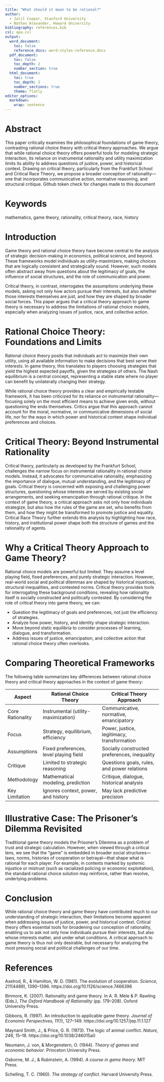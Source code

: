 ```yaml
---
title: "What should it mean to be rational?"
author:
  - Jalil Cooper, Stanford University
  - Nathan Alexander, Howard University
bibliography: references.bib
csl: apa.csl
output:
  word_document:
    toc: false
    reference_docx: word-styles-reference.docx
  pdf_document:
    toc: false
    toc_depth: 2
    number_section: true 
  html_document:
    toc: true
    toc_depth: 2
    number_sections: true
    theme: flatly
editor_options:
  markdown:
    wrap: sentence
---
```


\newpage

# Abstract

This paper critically examines the philosophical foundations of game theory, contrasting rational choice theory with critical theory approaches. We argue that while rational choice theory offers powerful tools for modeling strategic interaction, its reliance on instrumental rationality and utility maximization limits its ability to address questions of justice, power, and historical context. Drawing on critical theory, particularly from the Frankfurt School and Critical Race Theory, we propose a broader conception of rationality—one that incorporates communicative action, normative reasoning, and structural critique. Github token check for changes made to this document

# Keywords

mathematics, game theory, rationality, critical theory, race, history

\newpage

# Introduction

Game theory and rational choice theory have become central to the analysis of strategic decision-making in economics, political science, and beyond. These frameworks model individuals as utility-maximizers, making choices that are logically consistent and strategically sound. However, such models often abstract away from questions about the legitimacy of goals, the influence of social structures, and the role of communication and power. 

Critical theory, in contrast, interrogates the assumptions underlying these models, asking not only how actors pursue their interests, but also whether those interests themselves are just, and how they are shaped by broader social forces. This paper argues that a critical theory approach to game theory is necessary to address the limitations of rational choice models, especially when analyzing issues of justice, race, and collective action.

# Rational Choice Theory: Foundations and Limits

Rational choice theory posits that individuals act to maximize their own utility, using all available information to make decisions that best serve their interests. In game theory, this translates to players choosing strategies that yield the highest expected payoffs, given the strategies of others. The Nash equilibrium is a central concept, representing a stable state where no player can benefit by unilaterally changing their strategy.

While rational choice theory provides a clear and empirically testable framework, it has been criticized for its reliance on instrumental rationality—focusing solely on the most efficient means to achieve given ends, without questioning the ends themselves. Critics argue that this approach cannot account for the moral, normative, or communicative dimensions of social life, nor for the ways in which power and historical context shape individual preferences and choices.

# Critical Theory: Beyond Instrumental Rationality

Critical theory, particularly as developed by the Frankfurt School, challenges the narrow focus on instrumental rationality in rational choice models. Instead, it advocates for communicative rationality, emphasizing the importance of dialogue, mutual understanding, and the legitimacy of goals. Critical theory is concerned with exposing and challenging power structures, questioning whose interests are served by existing social arrangements, and seeking emancipation through rational critique. In the context of game theory, a critical approach asks not only how individuals strategize, but also how the rules of the game are set, who benefits from them, and how they might be transformed to promote justice and equality. Critical Race Theory further extends this analysis by highlighting how race, history, and institutional power shape both the structure of games and the rationality of agents.

# Why a Critical Theory Approach to Game Theory?

Rational choice models are powerful but limited. They assume a level playing field, fixed preferences, and purely strategic interaction. However, real-world social and political dilemmas are shaped by historical injustices, structural inequalities, and contested norms. Critical theory provides tools for interrogating these background conditions, revealing how rationality itself is socially constructed and politically contested. By considering the role of critical theory into game theory, we can:

- Question the legitimacy of goals and preferences, not just the efficiency of strategies.
- Analyze how power, history, and identity shape strategic interaction.
- Move beyond static equilibria to consider processes of learning, dialogue, and transformation.
- Address issues of justice, emancipation, and collective action that rational choice theory often overlooks.

# Comparing Theoretical Frameworks

The following table summarizes key differences between rational choice theory and critical theory approaches in the context of game theory:

| Aspect                | Rational Choice Theory                     | Critical Theory Approach                   |
|-----------------------|--------------------------------------------|--------------------------------------------|
| Core Rationality      | Instrumental (utility-maximization)        | Communicative, normative, emancipatory     |
| Focus                 | Strategy, equilibrium, efficiency          | Power, justice, legitimacy, transformation |
| Assumptions           | Fixed preferences, level playing field     | Socially constructed preferences, inequality|
| Critique              | Limited to strategic reasoning             | Questions goals, rules, and power relations|
| Methodology           | Mathematical modeling, prediction          | Critique, dialogue, historical analysis    |
| Key Limitation        | Ignores context, power, and history        | May lack predictive precision              |

# Illustrative Case: The Prisoner's Dilemma Revisited

Traditional game theory models the Prisoner's Dilemma as a problem of trust and strategic calculation. However, when viewed through a critical lens, we see that the "game" is embedded in broader social structures—laws, norms, histories of cooperation or betrayal—that shape what is rational for each player. For example, in contexts marked by systemic injustice or mistrust (such as racialized policing or economic exploitation), the standard rational choice solution may reinforce, rather than resolve, underlying problems.

# Conclusion

While rational choice theory and game theory have contributed much to our understanding of strategic interaction, their limitations become apparent when addressing issues of justice, power, and historical context. Critical theory offers essential tools for broadening our conception of rationality, enabling us to ask not only how individuals pursue their interests, but also whose interests matter, and under what conditions. A critical approach to game theory is thus not only desirable, but necessary for analyzing the most pressing social and political challenges of our time.

# References

Axelrod, R., & Hamilton, W. D. (1981). The evolution of cooperation. *Science, 211*(4489), 1390–1396. https://doi.org/10.1126/science.7466396

Binmore, K. (2007). Rationality and game theory. In A. R. Mele & P. Rawling (Eds.), *The Oxford Handbook of Rationality* (pp. 179–208). Oxford University Press.

Gibbons, R. (1997). An introduction to applicable game theory. *Journal of Economic Perspectives, 11*(1), 127–149. https://doi.org/10.1257/jep.11.1.127

Maynard Smith, J., & Price, G. R. (1973). The logic of animal conflict. *Nature, 246*, 15–18. https://doi.org/10.1038/246015a0

Neumann, J. von, & Morgenstern, O. (1944). *Theory of games and economic behavior*. Princeton University Press.

Osborne, M. J., & Rubinstein, A. (1994). *A course in game theory*. MIT Press.

Schelling, T. C. (1960). *The strategy of conflict*. Harvard University Press.


